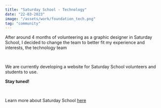 ```yaml
---
title: "Saturday School - Technology"
date: "22-03-2023"
image: "/assets/work/foundation_tech.png"
tag: "community"
---
```


After around 4 months of volunteering as a graphic designer in Saturday School,
I decided to change the team to better fit my experience and interests, the technology team

&nbsp;

We are currently developing a website for Saturday School volunteers and students to use.

**Stay tuned!**

&nbsp;

Learn more about Saturday School [here](https://web.facebook.com/SaturdaySchoolThailand)
